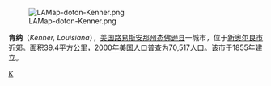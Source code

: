 {{unreferenced|time=2010-01-21T10:43:02+00:00}}
[[File:LAMap-doton-Kenner.png|right]]

'''肯纳'''（''Kenner, Louisiana''），[[美国|美国]][[路易斯安那州|路易斯安那州]][[杰佛逊县_(路易斯安那州)|杰佛逊县]]一城市，位于[[新奥尔良市|新奥尔良市]]近郊。面积39.4平方公里，[[2000年美国人口普查|2000年美国人口普查]]为70,517人口。该市于1855年建立。


{{路易斯安那州}}

[[Category:路易斯安那州城市|K]]
